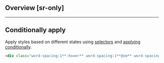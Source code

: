 ## Overview [sr-only]
<Overview/>

---

## Conditionally apply
Apply styles based on different states using [selectors](/guide/state-selectors) and [applying conditionally](/guide/applying-conditionally).
```html
<div class="word-spacing:1**:hover** word-spacing:1**@sm** word-spacing:1**@dark** word-spacing:1**@print**">…</div>
```

